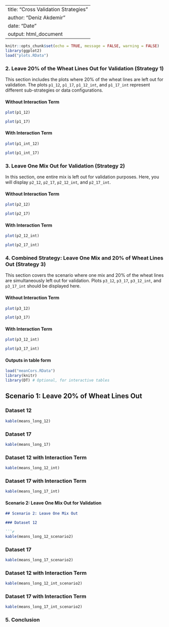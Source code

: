 
---
title: "Cross Validation Strategies"
author: "Deniz Akdemir"
date: "Date"
output: html_document
---

```r
knitr::opts_chunk$set(echo = TRUE, message = FALSE, warning = FALSE)
library(ggplot2)
load("plots.RData")
```

### 2. **Leave 20% of the Wheat Lines Out for Validation (Strategy 1)**

This section includes the plots where 20% of the wheat lines are left out for validation. The plots `p1_12`, `p1_17`, `p1_12_int`, and `p1_17_int` represent different sub-strategies or data configurations.

#### Without Interaction Term

```r
plot(p1_12)
```

```r
plot(p1_17)
```

#### With Interaction Term

```r
plot(p1_int_12)
```

```r
plot(p1_int_17)
```

### 3. **Leave One Mix Out for Validation (Strategy 2)**

In this section, one entire mix is left out for validation purposes. Here, you will display `p2_12`, `p2_17`, `p2_12_int`, and `p2_17_int`.

#### Without Interaction Term

```r
plot(p2_12)
```

```r
plot(p2_17)
```

#### With Interaction Term

```r
plot(p2_12_int)
```

```r
plot(p2_17_int)
```

### 4. **Combined Strategy: Leave One Mix and 20% of Wheat Lines Out (Strategy 3)**

This section covers the scenario where one mix and 20% of the wheat lines are simultaneously left out for validation. Plots `p3_12`, `p3_17`, `p3_12_int`, and `p3_17_int` should be displayed here.

#### Without Interaction Term

```r
plot(p3_12)
```


```r
plot(p3_17)
```
#### With Interaction Term

```r
plot(p3_12_int)
```

```r
plot(p3_17_int)
```


#### Outputs in table form




```r
load("meanCors.RData")
library(knitr)
library(DT) # Optional, for interactive tables
```




## Scenario 1: Leave 20% of Wheat Lines Out

### Dataset 12

```r
kable(means_long_12)
```

### Dataset 17

```r
kable(means_long_17)
```

### Dataset 12 with Interaction Term

```r
kable(means_long_12_int)
```

### Dataset 17 with Interaction Term

```r
kable(means_long_17_int)
```

#### Scenario 2: Leave One Mix Out for Validation

```markdown
## Scenario 2: Leave One Mix Out

### Dataset 12

```r
kable(means_long_12_scenario2)
```

### Dataset 17

```r
kable(means_long_17_scenario2)
```

### Dataset 12 with Interaction Term

```r
kable(means_long_12_int_scenario2)
```

### Dataset 17 with Interaction Term

```r
kable(means_long_17_int_scenario2)
```


### 5. **Conclusion**
